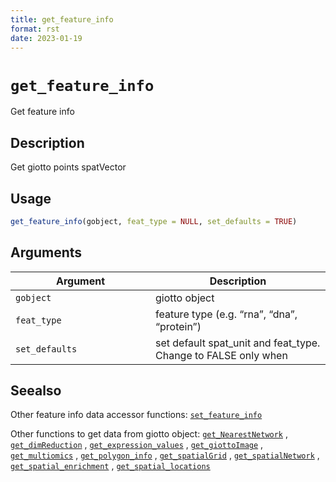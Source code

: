 ```yaml
--- 
title: get_feature_info 
format: rst 
date: 2023-01-19 
--- 
```

# `get_feature_info`

Get feature info


## Description

Get giotto points spatVector


## Usage

```r
get_feature_info(gobject, feat_type = NULL, set_defaults = TRUE)
```


## Arguments

Argument      |Description
------------- |----------------
`gobject`     |     giotto object
`feat_type`     |     feature type (e.g. "rna", "dna", "protein")
`set_defaults`     |     set default spat_unit and feat_type. Change to FALSE only when


## Seealso

Other feature info data accessor functions:
 [`set_feature_info`](#setfeatureinfo) 
 
 Other functions to get data from giotto object:
 [`get_NearestNetwork`](#getnearestnetwork) ,
 [`get_dimReduction`](#getdimreduction) ,
 [`get_expression_values`](#getexpressionvalues) ,
 [`get_giottoImage`](#getgiottoimage) ,
 [`get_multiomics`](#getmultiomics) ,
 [`get_polygon_info`](#getpolygoninfo) ,
 [`get_spatialGrid`](#getspatialgrid) ,
 [`get_spatialNetwork`](#getspatialnetwork) ,
 [`get_spatial_enrichment`](#getspatialenrichment) ,
 [`get_spatial_locations`](#getspatiallocations)



